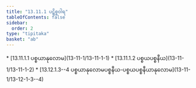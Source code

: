 ```yaml
---
title: "13.11.1 ပဋိစ္စဝါရ"
tableOfContents: false
sidebar:
  order: 2
type: "tipitaka"
basket: "ab"
---
```



<DynamicBreadcrumb />



<TableOfContents>
* [13.11.1.1 ပစ္စယာနုလောမ](13-11-1/13-11-1-1)
* [13.11.1.2 ပစ္စယပစ္စနီယ](13-11-1/13-11-1-2)
* [13.12.1.3--4 ပစ္စယာနုလောမပစ္စနီယ-ပစ္စယပစ္စနီယာနုလောမ](13-11-1/13-12-1-3--4)
</TableOfContents>